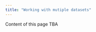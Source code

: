 ```yaml
---
title: "Working with mutiple datasets"
---
```



::: {.callout-caution}
Content of this page TBA
:::